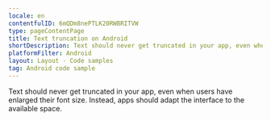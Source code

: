 ```yaml
---
locale: en
contentfulID: 6mQDm8nePTLK20RWBRITVW
type: pageContentPage
title: Text truncation on Android
shortDescription: Text should never get truncated in your app, even when users have enlarged their font size.
platformFilter: Android
layout: Layout - Code samples
tag: Android code sample
---
```


Text should never get truncated in your app, even when users have enlarged their font size. Instead, apps should adapt the interface to the available space.

<CodeSample id="text-truncation" locale="en" platform="android"/>